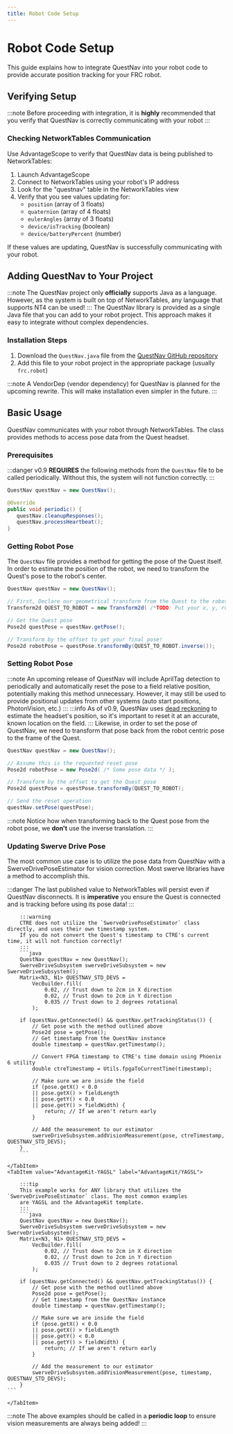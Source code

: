 ```yaml
---
title: Robot Code Setup
---
```


# Robot Code Setup

This guide explains how to integrate QuestNav into your robot code to provide accurate position tracking for your FRC robot.

## Verifying Setup
:::note
Before proceeding with integration, it is **highly** recommended that you verify that QuestNav is correctly
communicating with your robot
:::

### Checking NetworkTables Communication

Use AdvantageScope to verify that QuestNav data is being published to NetworkTables:

1. Launch AdvantageScope
2. Connect to NetworkTables using your robot's IP address
3. Look for the "questnav" table in the NetworkTables view
4. Verify that you see values updating for:
    - `position` (array of 3 floats)
    - `quaternion` (array of 4 floats)
    - `eulerAngles` (array of 3 floats)
    - `device/isTracking` (boolean)
    - `device/batteryPercent` (number)

If these values are updating, QuestNav is successfully communicating with your robot.

## Adding QuestNav to Your Project

:::note
The QuestNav project only **officially** supports Java as a language. However, as the system is built on top of
NetworkTables, any language that supports NT4 can be used!
:::
The QuestNav library is provided as a single Java file that you can add to your robot project. This approach makes it easy to integrate without complex dependencies.

### Installation Steps

1. Download the `QuestNav.java` file from the [QuestNav GitHub repository](https://github.com/QuestNav/QuestNav)
2. Add this file to your robot project in the appropriate package (usually `frc.robot`)

:::note
A VendorDep (vendor dependency) for QuestNav is planned for the upcoming rewrite. This will make installation even simpler in the future.
:::

## Basic Usage

QuestNav communicates with your robot through NetworkTables. The class provides methods to access pose data from the Quest headset.

### Prerequisites
:::danger
v0.9 **REQUIRES** the following methods from the `QuestNav` file to be called periodically. Without this, the system
will not function correctly.
:::
```java
QuestNav questNav = new QuestNav();

@Override
public void periodic() {
   questNav.cleanupResponses();
   questNav.processHeartbeat();
}
```

### Getting Robot Pose
The `QuestNav` file provides a method for getting the pose of the Quest itself. In order to estimate the position of the
robot, we need to transform the Quest's pose to the robot's center.

```java
QuestNav questNav = new QuestNav();

// First, Declare our geometrical transform from the Quest to the robot center
Transform2d QUEST_TO_ROBOT = new Transform2d( /*TODO: Put your x, y, rotational offsets here!*/ )

// Get the Quest pose
Pose2d questPose = questNav.getPose();

// Transform by the offset to get your final pose!
Pose2d robotPose = questPose.transformBy(QUEST_TO_ROBOT.inverse());
```

### Setting Robot Pose
:::note
An upcoming release of QuestNav will include AprilTag detection to periodically and automatically reset the pose to
a field relative position, potentially making this method unnecessary. However, it may still be used to provide
positional updates from other systems (auto start positions, PhotonVision, etc.)
:::
:::info
As of v0.9, QuestNav uses [dead reckoning](https://en.wikipedia.org/wiki/Dead_reckoning) to estimate the headset's
position, so it's important to reset it at an accurate, known location on the field.
:::
Likewise, in order to set the pose of QuestNav, we need to transform that pose back from the robot centric pose to
the frame of the Quest.
```java
QuestNav questNav = new QuestNav();

// Assume this is the requested reset pose
Pose2d robotPose = new Pose2d( /* Some pose data */ );

// Transform by the offset to get the Quest pose
Pose2d questPose = questPose.transformBy(QUEST_TO_ROBOT);

// Send the reset operation
questNav.setPose(questPose);
```
:::note
Notice how when transforming back to the Quest pose from the robot pose, we **don't** use the inverse translation.
:::

### Updating Swerve Drive Pose
The most common use case is to utilize the pose data from QuestNav with a SwerveDrivePoseEstimator for vision
correction. Most swerve libraries have a method to accomplish this.


:::danger
The last published value to NetworkTables will persist even if QuestNav disconnects. It is **imperative** you ensure
the Quest is connected and is tracking before using its pose data!
:::


<Tabs>
    <TabItem value="CTRE" label="CTRE Swerve Generator">

        :::warning
        CTRE does not utilize the `SwerveDrivePoseEstimator` class directly, and uses their own timestamp system.
        If you do not convert the Quest's timestamp to CTRE's current time, it will not function correctly!
        :::
        ```java
        QuestNav questNav = new QuestNav();
        SwerveDriveSubsystem swerveDriveSubsystem = new SwerveDriveSubsystem();
        Matrix<N3, N1> QUESTNAV_STD_DEVS =
            VecBuilder.fill(
                0.02, // Trust down to 2cm in X direction
                0.02, // Trust down to 2cm in Y direction
                0.035 // Trust down to 2 degrees rotational
            );

        if (questNav.getConnected() && questNav.getTrackingStatus()) {
            // Get pose with the method outlined above
            Pose2d pose = getPose();
            // Get timestamp from the QuestNav instance
            double timestamp = questNav.getTimestamp();

            // Convert FPGA timestamp to CTRE's time domain using Phoenix 6 utility
            double ctreTimestamp = Utils.fpgaToCurrentTime(timestamp);

            // Make sure we are inside the field
            if (pose.getX() < 0.0
            || pose.getX() > fieldLength
            || pose.getY() < 0.0
            || pose.getY() > fieldWidth) {
                return; // If we aren't return early
            }

            // Add the measurement to our estimator
            swerveDriveSubsystem.addVisionMeasurement(pose, ctreTimestamp, QUESTNAV_STD_DEVS);
        }
        ```

    </TabItem>
    <TabItem value="AdvantageKit-YAGSL" label="AdvantageKit/YAGSL">

        :::tip
        This example works for ANY library that utilizes the `SwerveDrivePoseEstimator` class. The most common examples
        are YAGSL and the AdvantageKit template.
        :::
        ```java
        QuestNav questNav = new QuestNav();
        SwerveDriveSubsystem swerveDriveSubsystem = new SwerveDriveSubsystem();
        Matrix<N3, N1> QUESTNAV_STD_DEVS =
            VecBuilder.fill(
                0.02, // Trust down to 2cm in X direction
                0.02, // Trust down to 2cm in Y direction
                0.035 // Trust down to 2 degrees rotational
            );

        if (questNav.getConnected() && questNav.getTrackingStatus()) {
            // Get pose with the method outlined above
            Pose2d pose = getPose();
            // Get timestamp from the QuestNav instance
            double timestamp = questNav.getTimestamp();

            // Make sure we are inside the field
            if (pose.getX() < 0.0
            || pose.getX() > fieldLength
            || pose.getY() < 0.0
            || pose.getY() > fieldWidth) {
                return; // If we aren't return early
            }

            // Add the measurement to our estimator
            swerveDriveSubsystem.addVisionMeasurement(pose, timestamp, QUESTNAV_STD_DEVS);
        }
    ```

    </TabItem>
</Tabs>

:::note
The above examples should be called in a **periodic loop** to ensure vision measurements are always being added!
:::
